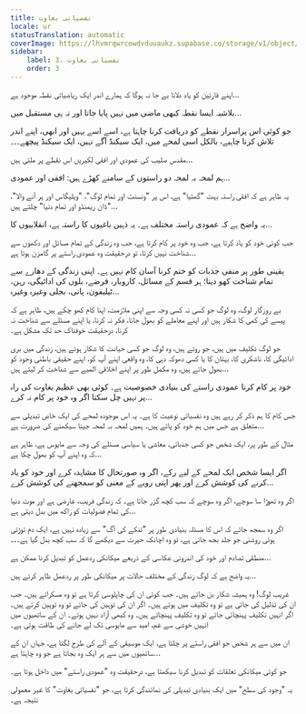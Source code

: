 ```yaml
---
title: نفسیاتی بغاوت
locale: ur
statusTranslation: automatic
coverImage: https://lhvmrqwrcowdvduuaukz.supabase.co/storage/v1/object/public/strapi-uploads/small_cover-tratado-de-psicologia-revolucionaria.webp-5e15e1cec4e0ebebcde5d7fc7565d8fd.webp
sidebar:
    label: 3. نفسیاتی بغاوت
    order: 3
---
```

اپنے قارئین کو یاد دلانا بے جا نہ ہوگا کہ ہمارے اندر ایک ریاضیاتی نقطہ موجود ہے...

بلاشبہ ایسا نقطہ کبھی ماضی میں نہیں پایا جاتا اور نہ ہی مستقبل میں...

جو کوئی اس پراسرار نقطے کو دریافت کرنا چاہتا ہے، اسے اسے یہیں اور ابھی، اپنے اندر تلاش کرنا چاہیے، بالکل اسی لمحے میں، ایک سیکنڈ آگے نہیں، ایک سیکنڈ پیچھے۔۔۔

مقدس صلیب کی عمودی اور افقی لکیریں اس نقطے پر ملتی ہیں...

ہم لمحہ بہ لمحہ دو راستوں کے سامنے کھڑے ہیں: افقی اور عمودی...

یہ ظاہر ہے کہ افقی راستہ بہت "گھٹیا" ہے، اس پر "ونسنٹ اور تمام لوگ"، "ویلیگاس اور ہر آنے والا"، "ڈان ریمنڈو اور تمام دنیا" چلتے ہیں...

یہ واضح ہے کہ عمودی راستہ مختلف ہے۔ یہ ذہین باغیوں کا راستہ ہے، انقلابیوں کا...

جب کوئی خود کو یاد کرتا ہے، جب وہ خود پر کام کرتا ہے، جب وہ زندگی کے تمام مسائل اور دکھوں سے شناخت نہیں کرتا، تو درحقیقت وہ عمودی راستے پر گامزن ہوتا ہے...

یقینی طور پر منفی جذبات کو ختم کرنا آسان کام نہیں ہے۔ اپنی زندگی کے دھارے سے تمام شناخت کھو دینا؛ ہر قسم کے مسائل، کاروبار، قرضے، بلوں کی ادائیگی، رہن، ٹیلیفون، پانی، بجلی وغیرہ وغیرہ...

بے روزگار لوگ، وہ لوگ جو کسی نہ کسی وجہ سے اپنی ملازمت، اپنا کام کھو چکے ہیں، ظاہر ہے کہ پیسے کی کمی کا شکار ہیں اور اپنے معاملے کو بھول جانا، فکر نہ کرنا، یا اپنے مسئلے سے شناخت نہ کرنا، درحقیقت خوفناک حد تک مشکل ہے۔

جو لوگ تکلیف میں ہیں، جو روتے ہیں، وہ لوگ جو کسی خیانت کا شکار ہوئے ہیں، زندگی میں بری ادائیگی کا، ناشکری کا، بہتان کا یا کسی دھوکہ دہی کا، وہ واقعی اپنے آپ کو، اپنے حقیقی باطنی وجود کو بھول جاتے ہیں، وہ مکمل طور پر اپنے اخلاقی المیے سے شناخت کر لیتے ہیں...

خود پر کام کرنا عمودی راستے کی بنیادی خصوصیت ہے۔ کوئی بھی عظیم بغاوت کی راہ پر نہیں چل سکتا اگر وہ خود پر کام نہ کرے...

جس کام کا ہم ذکر کر رہے ہیں وہ نفسیاتی نوعیت کا ہے۔ یہ اس موجودہ لمحے کی ایک خاص تبدیلی سے متعلق ہے جس میں ہم خود کو پاتے ہیں۔ ہمیں لمحہ بہ لمحہ جینا سیکھنے کی ضرورت ہے...

مثال کے طور پر، ایک شخص جو کسی جذباتی، معاشی یا سیاسی مسئلے کی وجہ سے مایوس ہے، ظاہر ہے کہ وہ اپنے آپ کو بھول چکا ہے...

اگر ایسا شخص ایک لمحے کے لیے رکے، اگر وہ صورتحال کا مشاہدہ کرے اور خود کو یاد کرنے کی کوشش کرے اور پھر اپنی رویے کے معنی کو سمجھنے کی کوشش کرے...

اگر وہ تھوڑا سا سوچے، اگر وہ سوچے کہ سب کچھ گزر جاتا ہے۔ کہ زندگی فریب، عارضی ہے اور موت دنیا کی تمام فضولیات کو راکھ میں بدل دیتی ہے...

اگر وہ سمجھ جائے کہ اس کا مسئلہ بنیادی طور پر "تنکے کی آگ" سے زیادہ نہیں ہے، ایک دم توڑتی ہوئی روشنی جو جلد بجھ جاتی ہے، تو وہ اچانک حیرت سے دیکھے گا کہ سب کچھ بدل گیا ہے۔۔۔

منطقی تصادم اور خود کی اندرونی عکاسی کے ذریعے میکانکی ردعمل کو تبدیل کرنا ممکن ہے...

یہ واضح ہے کہ لوگ زندگی کے مختلف حالات پر میکانکی طور پر ردعمل ظاہر کرتے ہیں...

غریب لوگ! وہ ہمیشہ شکار بن جاتے ہیں۔ جب کوئی ان کی چاپلوسی کرتا ہے تو وہ مسکراتے ہیں۔ جب ان کی تذلیل کی جاتی ہے تو وہ تکلیف میں ہوتے ہیں۔ اگر ان کی توہین کی جائے تو وہ توہین کرتے ہیں۔ اگر انہیں تکلیف پہنچائی جائے تو وہ تکلیف پہنچاتے ہیں۔ وہ کبھی آزاد نہیں ہوتے۔ ان کے ساتھیوں میں انہیں خوشی سے غم، امید سے مایوسی تک لے جانے کی طاقت ہوتی ہے۔

ان میں سے ہر شخص جو افقی راستے پر چلتا ہے، ایک موسیقی کے آلے کی طرح لگتا ہے، جہاں ان کے ساتھیوں میں سے ہر ایک وہ بجاتا ہے جو وہ چاہتا ہے...

جو کوئی میکانکی تعلقات کو تبدیل کرنا سیکھتا ہے، درحقیقت وہ "عمودی راستے" میں داخل ہوتا ہے۔

یہ "وجود کی سطح" میں ایک بنیادی تبدیلی کی نمائندگی کرتا ہے، جو "نفسیاتی بغاوت" کا غیر معمولی نتیجہ ہے۔

